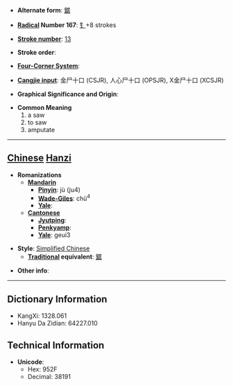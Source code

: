 * '''Alternate form''': [[鋸]]

* '''[[Wiktionary:Chinese radical index| Radical]] Number 167''': [[Wiktionary:Chinese radical index 钅|钅]]+8 strokes

* '''[[Wiktionary:Chinese total strokes index|Stroke number]]''': [[Wiktionary:Chinese total strokes index 13|13]]

* '''Stroke order''': 

* '''[[Wiktionary:Chinese four corner index|Four-Corner System]]''': 

* '''[[Wiktionary:Chinese Cangjie index|Cangjie input]]''': 金尸十口 (CSJR), 人心尸十口 (OPSJR), X金尸十口 (XCSJR)

* '''Graphical Significance and Origin''': 

* '''Common Meaning'''
*#a saw
*# to saw
*# amputate


----

== [[Chinese]] [[Hanzi]] ==

* '''Romanizations'''
** '''[[Mandarin]]'''
*** '''[[Pinyin]]''': jù (ju4)
*** '''[[Wade-Giles]]''': chü<sup>4</sup>
*** '''[[Yale]]''': 
** '''[[Cantonese]]'''
*** '''[[Jyutping]]''':
*** '''[[Penkyamp]]''': 
*** '''[[Yale]]''': geui3

* '''Style''': [[Simplified Chinese]] 
** '''[[Traditional Chinese|Traditional]] equivalent''': [[鋸]]

* '''Other info''': 

----

== Dictionary Information ==

* KangXi: 1328.061
* Hanyu Da Zidian: 64227.010

== Technical Information ==

* '''Unicode''':
** Hex: 952F
** Decimal: 38191